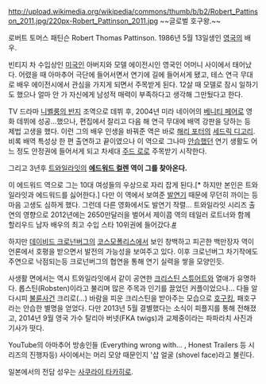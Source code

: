 http://upload.wikimedia.org/wikipedia/commons/thumb/b/b2/Robert_Pattinson_2011.jpg/220px-Robert_Pattinson_2011.jpg
~~글로벌 호구왕.~~

로버트 토머스 패틴슨 Robert Thomas Pattinson. 1986년 5월 13일생인 [[영국]]의 배우.

빈티지 차 수입상인 [[미국인]] 아버지와 모델 에이전시인 영국인 어머니 사이에서 태어났다. 어렸을 때 아마추어 극단에 들어서면서 연기에 길에 들어서게 됐고, 테스 연극 무대로 배우 에이전시에서 관심을 가지게 되면서 주목받게 된다. 12살 때 모델로 잠시 일하기도 했으나 얼마 안 가 자신에게 남성적 매력이 부족하다고 생각해 그만뒀다고 한다.

TV 드라마 [[니벨룽의 반지]] 조역으로 데뷔 후, 2004년 미라 네이어의 [[베니티 페어]]로 영화 데뷔에 성공...했으나, 편집에서 잘리고 다음 해 연극 무대에 배역 강판을 당하는 등 제법 고생을 했다. 이런 그의 배우 인생을 바꿔준 역은 바로 [[해리 포터]]의 [[세드릭 디고리]]. 비록 배역 특성상 한 편 출연하고 끝이였으나 이 역으로 그나마 [[안습]]했던 연기 생활도 어느 정도 안정권에 들어서게 되고 차세대 [[주드 로]]로 주목받기 시작한다.

그리고 3년후 [[트와일라잇]]의 '''[[에드워드 컬렌]] 역이 그를 찾아온다.'''

이 에드워드 역으로 그는 10대 여성들의 우상으로 자리 잡게 된다.[* 하지만 본인은 트와일라잇과 에드워드를 싫어한다.] 다만 이 역에서 보여준 [[발연기]] 때문에 무던히 까이는 등 마음 고생도 심하게 했다. 그런데 다른 영화에서도 발연기 작렬... 트와일라잇 시리즈 출연의 영향으로 2012년에는 2650만달러을 벌어서 제이콥 역의 테일러 로트너와 함께 할리우드 남자 배우의 최고 수입 스타 10위권에 들어갔다.[http://www.thewrap.com/movies/article/tom-cruise-earns-38m-more-leonardo-dicaprio-adam-sandler-46476/ #]

하지만 [[데이비드 크로넌버그]]의 [[코스모폴리스]]에서 보인 창백하고 피곤한 백만장자 역이 언론에서 호평을 받으면서 발전의 가능성을 보여주고 있다. 이후 크로넌버그 차기작에도 주연으로 낙점되는등 크로넌버그의 협연을 통해 연기 실력을 쌓을 모양인듯.

사생활 면에서는 역시 트와일라잇에서 같이 공연한 [[크리스틴 스튜어트]]와 열애가 유명하다. 롭스틴(Robsten)이라고 불리며 많은 주목과 인기를 끌었던 커플이었으나... 다들 알다시피 [[불륜]]사건 크리로(...) 바람을 피운 크리스틴을 받아주는 모습으로 [[호구]]킹, 패호구라는 안습한 별명을 얻었다. 다만 2013년 5월 결별했다는 소식이 피플지를 통해 전해졌고, 2014년  9월 영국 가수 탈리아 버넷(FKA twigs)과 교제중이라는 파파라치 사진과 기사가 떳다.
      
YouTube의 아마추어 방송인들 (Everything wrong with... , Honest Trailers 등 시리즈의 진행자등) 사이에서는 머리 모양 때문인지 '삽 얼굴 (shovel face)라고 불린다. 

일본에서의 전담 성우는 [[사쿠라이 타카히로]].
